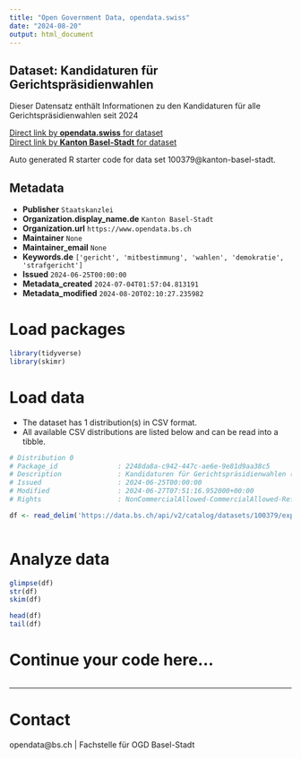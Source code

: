 ```yaml
---
title: "Open Government Data, opendata.swiss"
date: "2024-08-20"
output: html_document
---
```


## Dataset: Kandidaturen für Gerichtspräsidienwahlen

Dieser Datensatz enthält Informationen zu den Kandidaturen für alle Gerichtspräsidienwahlen seit 2024

[Direct link by **opendata.swiss** for dataset](https://opendata.swiss/de/dataset/kandidaturen-fur-gerichtsprasidienwahlen)<br>
[Direct link by **Kanton Basel-Stadt** for dataset](https://data.bs.ch/explore/dataset/100379/)

Auto generated R starter code for data set 100379@kanton-basel-stadt.

## Metadata

- **Publisher** `Staatskanzlei`
- **Organization.display_name.de** `Kanton Basel-Stadt`
- **Organization.url** `https://www.opendata.bs.ch`
- **Maintainer** `None`
- **Maintainer_email** `None`
- **Keywords.de** `['gericht', 'mitbestimmung', 'wahlen', 'demokratie', 'strafgericht']`
- **Issued** `2024-06-25T00:00:00`
- **Metadata_created** `2024-07-04T01:57:04.813191`
- **Metadata_modified** `2024-08-20T02:10:27.235982`


# Load packages

```r

library(tidyverse)
library(skimr)

```

# Load data

-   The dataset has 1 distribution(s) in CSV format.
-   All available CSV distributions are listed below and can be read into a tibble.

```r

# Distribution 0
# Package_id               : 2248da8a-c942-447c-ae6e-9e81d9aa38c5
# Description              : Kandidaturen für Gerichtspräsidienwahlen (csv)
# Issued                   : 2024-06-25T00:00:00
# Modified                 : 2024-06-27T07:51:16.952000+00:00
# Rights                   : NonCommercialAllowed-CommercialAllowed-ReferenceRequired

df <- read_delim('https://data.bs.ch/api/v2/catalog/datasets/100379/exports/csv?use_labels=true')



```

# Analyze data

```r

glimpse(df)
str(df)
skim(df)

head(df)
tail(df)

```

# Continue your code here...

```r

```

------------------------------------------------------------------------

# Contact

opendata@bs.ch | Fachstelle für OGD Basel-Stadt
